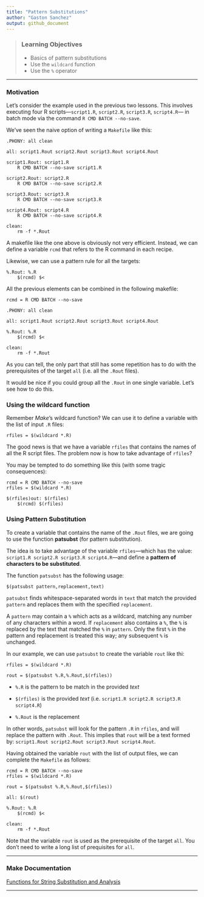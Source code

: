 ```yaml
---
title: "Pattern Substitutions"
author: "Gaston Sanchez"
output: github_document
---
```


> ### Learning Objectives
>
> * Basics of pattern substitutions
> * Use the `wildcard` function
> * Use  the `%` operator

-----


### Motivation

Let's consider the example used in the previous two lessons. This involves
executing four R scripts---`script1.R`, `script2.R`, `script3.R`, `script4.R`---
in batch mode via the command `R CMD BATCH --no-save`.


We've seen the naive option of writing a `Makefile` like this:

```make
.PHONY: all clean

all: script1.Rout script2.Rout script3.Rout script4.Rout

script1.Rout: script1.R
	R CMD BATCH --no-save script1.R

script2.Rout: script2.R
	R CMD BATCH --no-save script2.R

script3.Rout: script3.R
	R CMD BATCH --no-save script3.R

script4.Rout: script4.R
	R CMD BATCH --no-save script4.R

clean:
	rm -f *.Rout
```

A makefile like the one above is obviously not very efficient. Instead,
we can define a variable `rcmd` that refers to the R command in each recipe.

Likewise, we can use a pattern rule for all the targets:

```make
%.Rout: %.R
	$(rcmd) $<
```


All the previous elements can be combined in the following makefile:

```make
rcmd = R CMD BATCH --no-save

.PHONY: all clean

all: script1.Rout script2.Rout script3.Rout script4.Rout

%.Rout: %.R
	$(rcmd) $<

clean:
	rm -f *.Rout
```

As you can tell, the only part that still has some repetition has to do
with the prerequisites of the target `all` (i.e. all the `.Rout` files).

It would be nice if you could group all the `.Rout` in one single variable.
Let's see how to do this.


### Using the wildcard function

Remember _Make_'s wildcard function? We can use it to define a variable with
the list of input `.R` files:

```make
rfiles = $(wildcard *.R)
```

The good news is that we have a variable `rfiles` that contains the names
of all the R script files. The problem now is how to take advantage of
`rfiles`?

You may be tempted to do something like this (with some tragic consequences):

```make
rcmd = R CMD BATCH --no-save
rfiles = $(wildcard *.R)

$(rfiles)out: $(rfiles)
	$(rcmd) $(rfiles)
```


### Using Pattern Substitution

To create a variable that contains the name of the `.Rout` files, we are
going to use the function __patsubst__ (for pattern substitution).

The idea is to take advantage of the variable `rfiles`---which has the value:
`script1.R script2.R script3.R script4.R`---and define a __pattern of characters
to be substituted__. 

The function `patsubst` has the following usage:

```
$(patsubst pattern,replacement,text)
```

`patsubst` finds whitespace-separated words in `text` that match the 
provided `pattern` and replaces them with the specified `replacement`. 

A `pattern` may contain a `%` which acts as a wildcard, matching any number 
of any characters within a word. If `replacement` also contains a `%`, 
the `%` is replaced by the text that matched the `%` in `pattern`. 
Only the first `%` in the pattern and replacement is treated this way; 
any subsequent `%` is unchanged.

In our example, we can use `patsubst` to create the variable `rout` like thi:

```make
rfiles = $(wildcard *.R)

rout = $(patsubst %.R,%.Rout,$(rfiles))
```

- `%.R` is the pattern to be match in the provided _text_

- `$(rfiles)` is the provided _text_ (i.e. `script1.R script2.R script3.R script4.R`)

- `%.Rout` is the replacement


In other words, `patsubst` will look for the pattern `.R` in `rfiles`,
and will replace the pattern with `.Rout`. This implies that `rout` will
be a text formed by: `script1.Rout script2.Rout script3.Rout script4.Rout`.

Having obtained the variable `rout` with the list of output files, we can 
complete the `Makefile` as follows:

```make
rcmd = R CMD BATCH --no-save
rfiles = $(wildcard *.R)

rout = $(patsubst %.R,%.Rout,$(rfiles))

all: $(rout)

%.Rout: %.R
	$(rcmd) $<

clean:
	rm -f *.Rout
```

Note that the variable `rout` is used as the prerequisite of the target `all`.
You don't need to write a long list of prequisites for `all`.

-----

### Make Documentation

[Functions for String Substitution and Analysis](https://www.gnu.org/software/make/manual/html_node/Text-Functions.html#Text-Functions)

-----
